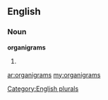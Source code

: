 ==English==

===Noun===
'''organigrams'''

# {{plural of|[[organigram]]}}

[[Category:English plurals]]

[[ar:organigrams]]
[[my:organigrams]]